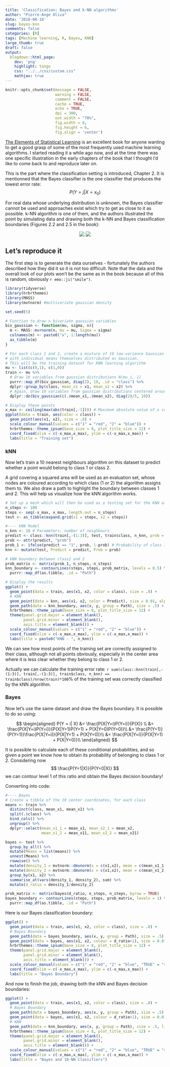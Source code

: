 ```yaml
---
title: 'Classification: Bayes and k-NN algorithms'
author: "Pierre-Ange Oliva"
date: '2018-08-18'
slug: bayes-knn
comments: false
categories: [R]
tags: [Machine learning, R, Bayes, KNN]
large_thumb: true
draft: false
output: 
  blogdown::html_page:
    dev: 'png'
    highlight: tango
    css: "../../css/custom.css"
    mathjax: true
---
```


```r
knitr::opts_chunk$set(message = FALSE, 
                      warning = FALSE, 
                      comment = FALSE, 
                      cache = TRUE, 
                      echo = TRUE, 
                      dpi = 300,
                      out.width = "70%",
                      fig.width = 8,
                      fig.height = 6,
                      fig.align = 'center')
```

[The Elements of Statistical Learning](https://web.stanford.edu/~hastie/Papers/ESLII.pdf) is an excellent book for anyone wanting to get a good grasp of some of the most frequently used machine learning algorithms. I started reading it a while ago now, and at the time there was one specific illustration in the early chapters of the book that I thought I'd like to come back to and reproduce later on. 

This is the part where the classification setting is introduced, Chapter 2. It is mentionned that the Bayes classifier is the one classifier that produces the lowest error rate: $$ P(Y=j|X=x_0) $$

For real data whose underlying distribution is unknown, the Bayes classifier cannot be used and approaches exist which try to get as close to it as possible. k-NN algorithm is one of them, and the authors illustrated the point by simulating data and drawing both the k-NN and Bayes classification boundaries (Figures 2.2 and 2.5 in the book):

<center>
![](/images/esl-knn.jpeg) ![](/images/esl-bayes.jpeg)
</center>

## Let's reproduce it

The first step is to generate the data ourselves - fortunately the authors described how they did it so it is not too difficult. Note that the data and the overall look of our plots won't be the same as in the book because all of this is random, obviously `r emo::ji("smile")`.

```r
library(tidyverse)
library(hrbrthemes)
library(MASS)
library(mvtnorm) #multivariate gaussian density

set.seed(5)

# Function to draw n bivariate gaussian variables
biv_gaussian <- function(mu, sigma, n){
  m <- MASS::mvrnorm(n, mu = mu, Sigma = sigma)
  colnames(m) <- paste0("x", 1:length(mu))
  as_tibble(m)
}

# For each class 1 and 2, create a mixture of 10 low-variance Gaussian distributions, 
# with individual means themselves distributed as Gaussian.
# This will be the training dataset for KNN learning algorithm
mu <- list(c(0,1), c(1,0))
train <- mu %>% 
  # Draw 10 variables from gaussian distributions N(mu_i, 1)
  purrr::map_df(biv_gaussian, diag(2), 10, .id = "class") %>% 
  dplyr::group_by(class, mean_x1 = x1, mean_x2 = x2) %>%
  # Again, draw 10 variables from gaussian distributions centered around the previous points
  dplyr::do(biv_gaussian(c(.$mean_x1,.$mean_x2), diag(2)/5, 10))

# Display these points
x_max <- ceiling(max(abs(train[,-1]))) # Maximum absolute value of x coordinates
ggplot(data = train, aes(color = class)) +
  geom_point(aes(x1, x2), size = .8) +
  scale_colour_manual(values = c("1" = "red", "2" = "blue")) +
  hrbrthemes::theme_ipsum(base_size = 8, plot_title_size = 12) +
  coord_fixed(xlim = c(-x_max,x_max), ylim = c(-x_max,x_max)) +
  labs(title = "Training set")
```


### kNN
Now let's train a 10 nearest neighbours algorithm on this dataset to predict whether a point would belong to class 1 or class 2. 

A grid covering a squared area will be used as an evaluation set, whose nodes are coloured according to which class (1 or 2) the algorithm assigns them to. We also draw a path to highlight the boundary between classes 1 and 2. This will help us visualize how the kNN algorithm works.

```r
# Set up a mesh which will then be used as a testing set for the KNN algorithm
n_steps <- 100
steps <- seq(-x_max, x_max, length.out = n_steps)
test <- as_tibble(expand.grid(x1 = steps, x2 = steps))

#---- kNN Model
n_knn <- 10 # Parameters: number of neighbours
predict <- class::knn(train[,-(1:3)], test, train$class, n_knn, prob = TRUE)
prob <- attr(predict, "prob")
prob_1 <- ifelse(predict == "1", prob, 1-prob) # Probability of class 1
knn <- mutate(test, Predict = predict, Prob = prob) 

# kNN boundary between class1 and 2
prob_matrix <- matrix(prob_1, n_steps, n_steps)
knn_boundary <- contourLines(steps, steps, prob_matrix, levels = 0.5) %>% 
  purrr::map_df(as.tibble, .id = "Path")

# Display the results
ggplot() +
  geom_point(data = train, aes(x1, x2, color = class), size = .8) +
  # KNN
  geom_point(data = knn, aes(x1, x2, color = Predict), size = 0.01, alpha = 0.3) +
  geom_path(data = knn_boundary, aes(x, y, group = Path), size = .5) +
  hrbrthemes::theme_ipsum(base_size = 8, plot_title_size = 12) +
  theme(panel.grid.major = element_blank(),
        panel.grid.minor = element_blank(),
        axis.title = element_blank()) +
  scale_colour_manual(values = c("1" = "red", "2" = "blue")) +
  coord_fixed(xlim = c(-x_max,x_max), ylim = c(-x_max,x_max)) +
  labs(title = paste0("KNN - ", n_knn))

```

We can see how most points of the training set are correctly assigned to their class, although not all points obviously, especially in the center area where it is less clear whether they belong to class 1 or 2.

Actually we can calculate the training error rate: `r sum(class::knn(train[,-(1:3)], train[,-(1:3)], train$class, n_knn) == train$class)/nrow(train)*100`% of the training set was correctly classified by the kNN algorithm.


### Bayes
Now let's use the same dataset and draw the Bayes boundary. It is possible to do so using:

$$ \begin{aligned}
P(Y = i| X) &= \frac{P(X|Y=i)P(Y=i)}{P(X)} \\
&= \frac{P(X|Y=i)P(Y=i)}{P(X|Y=1)P(Y=1) + P(X|Y=0)P(Y=0)}\\
&= \frac{P(Y=1)}{P(Y=1)}\frac{P(X|Y=i)}{P(X|Y=1) + P(X|Y=0)}\\
&= \frac{P(X|Y=i)}{P(X|Y=1) + P(X|Y=0)}\\
\end{aligned}
$$

It is possible to calculate each of these conditional probabilities, and so given a point we know how to obtain its probability of belonging to class 1 or 2.
Considering now $$ \frac{P(Y=1|X)}{P(Y=0|X)} $$ we can contour level 1 of this ratio and obtain the Bayes decision boundary!

Converting into code:

```r
#---- Bayes
# Create a tibble of the 10 center coordinates, for each class
means <- train %>% 
  distinct(class, mean_x1, mean_x2) %>% 
  split(.$class) %>% 
  bind_cols() %>% 
  ungroup() %>% 
  dplyr::select(mean_x1_1 = mean_x1, mean_x2_1 = mean_x2,
                mean_x1_2 = mean_x11, mean_x2_2 = mean_x21)

bayes <- test %>% 
  group_by_all() %>% 
  mutate(Means = list(means)) %>% 
  unnest(Means) %>% 
  rowwise() %>% 
  mutate(density_1 = mvtnorm::dmvnorm(x = c(x1,x2), mean = c(mean_x1_1,mean_x2_1), sigma = diag(2)/5)) %>% 
  mutate(density_2 = mvtnorm::dmvnorm(x = c(x1,x2), mean = c(mean_x1_2,mean_x2_2), sigma = diag(2)/5)) %>% 
  group_by(x1, x2) %>% 
  summarise_at(vars(density_1, density_2), sum) %>% 
  mutate(d_ratio = density_1/density_2)

prob_matrix <- matrix(bayes$d_ratio, n_steps, n_steps, byrow = TRUE)
bayes_boundary <- contourLines(steps, steps, prob_matrix, levels = 1) %>% 
  purrr::map_df(as.tibble, .id = "Path")
```

Here is our Bayes classification boundary:

```r
ggplot() +
  geom_point(data = train, aes(x1, x2, color = class), size = .8) +
  # Bayes Boundary
  geom_path(data = bayes_boundary, aes(x, y, group = Path), size = .5) +
  geom_point(data = bayes, aes(x1, x2, colour = d_ratio>1), size = 0.01, alpha = 0.3) +
  hrbrthemes::theme_ipsum(base_size = 8, plot_title_size = 12) +
  theme(panel.grid.major = element_blank(),
        panel.grid.minor = element_blank(),
        axis.title = element_blank()) +
  scale_colour_manual(values = c("1" = "red", "2" = "blue", "TRUE" = "red", "FALSE" = "blue"), guide = FALSE) +
  coord_fixed(xlim = c(-x_max,x_max), ylim = c(-x_max,x_max)) +
  labs(title = "Bayes Boundary")
```

And now to finish the job, drawing both the kNN and Bayes decision boundaries:

```r
ggplot() +
  geom_point(data = train, aes(x1, x2, color = class), size = .8) +
  # Bayes Boundary
  geom_path(data = bayes_boundary, aes(x, y, group = Path), size = .5) +
  geom_point(data = bayes, aes(x1, x2, colour = d_ratio>1), size = 0.01, alpha = 0.3) +
  # KNN
  geom_path(data = knn_boundary, aes(x, y, group = Path), size = .5, linetype = "dashed") +
  hrbrthemes::theme_ipsum(base_size = 8, plot_title_size = 12) +
  theme(panel.grid.major = element_blank(),
        panel.grid.minor = element_blank(),
        axis.title = element_blank()) +
  scale_colour_manual(values = c("1" = "red", "2" = "blue", "TRUE" = "red", "FALSE" = "blue"), guide = FALSE) +
  coord_fixed(xlim = c(-x_max,x_max), ylim = c(-x_max,x_max)) +
  labs(title = "Bayes and 10-NN Classifiers")
```

